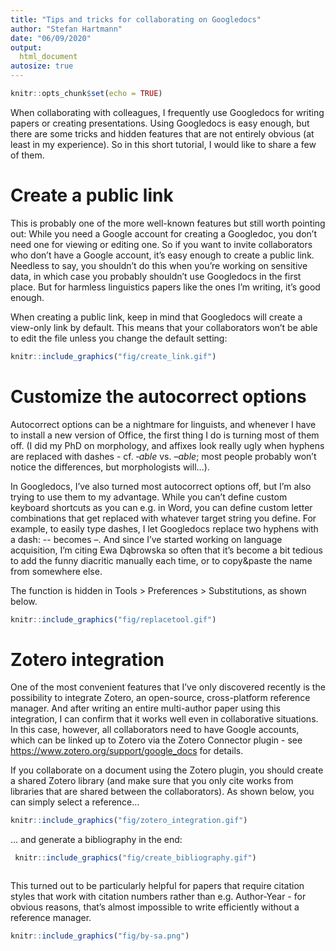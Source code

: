 ```yaml
---
title: "Tips and tricks for collaborating on Googledocs"
author: "Stefan Hartmann"
date: "06/09/2020"
output:
  html_document
autosize: true
---
```


```r
knitr::opts_chunk$set(echo = TRUE)
```


When collaborating with colleagues, I frequently use Googledocs for writing papers or creating presentations. Using Googledocs is easy enough, but there are some tricks and hidden features that are not entirely obvious (at least in my experience). So in this short tutorial, I would like to share a few of them. 


# Create a public link

This is probably one of the more well-known features but still worth pointing out: While you need a Google account for creating a Googledoc, you don't need one for viewing or editing one. So if you want to invite collaborators who don't have a Google account, it's easy enough to create a public link. Needless to say, you shouldn't do this when you're working on sensitive data, in which case you probably shouldn't use Googledocs in the first place. But for harmless linguistics papers like the ones I'm writing, it's good enough.

When creating a public link, keep in mind that Googledocs will create a view-only link by default. This means that your collaborators won't be able to edit the file unless you change the default setting:


```r

knitr::include_graphics("fig/create_link.gif")

```

# Customize the autocorrect options

Autocorrect options can be a nightmare for linguists, and whenever I have to install a new version of Office, the first thing I do is turning most of them off. (I did my PhD on morphology, and affixes look really ugly when hyphens are replaced with dashes - cf. *‑able* vs. *–able*; most people probably won't notice the differences, but morphologists will...). 

In Googledocs, I've also turned most autocorrect options off, but I'm also trying to use them to my advantage. While you can't define custom keyboard shortcuts as you can e.g. in Word, you can define custom letter combinations that get replaced with whatever target string you define. For example, to easily type dashes, I let Googledocs replace two hyphens with a dash:  \-\- becomes –. And since I've started working on language acquisition, I'm citing Ewa Dąbrowska so often that it's become a bit tedious to add the funny diacritic manually each time, or to copy&paste the name from somewhere else.

The function is hidden in Tools > Preferences > Substitutions, as shown below.

```r

knitr::include_graphics("fig/replacetool.gif")

```


# Zotero integration

One of the most convenient features that I've only discovered recently is the possibility to integrate Zotero, an open-source, cross-platform reference manager. And after writing an entire multi-author paper using this integration, I can confirm that it works well even in collaborative situations. In this case, however, all collaborators need to have Google accounts, which can be linked up to Zotero via the Zotero Connector plugin - see [https://www.zotero.org/support/google_docs](here) for details.

If you collaborate on a document using the Zotero plugin, you should create a shared Zotero library (and make sure that you only cite works from libraries that are shared between the collaborators). As shown below, you can simply select a reference...

```r

knitr::include_graphics("fig/zotero_integration.gif")

```

... and generate a bibliography in the end:


```r

 knitr::include_graphics("fig/create_bibliography.gif")



```

This turned out to be particularly helpful for papers that require citation styles that work with citation numbers rather than e.g. Author-Year - for obvious reasons, that's almost impossible to write efficiently without a reference manager.


```r
knitr::include_graphics("fig/by-sa.png")
```

